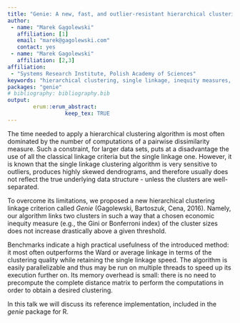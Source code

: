 ```yaml
---
title: "Genie: A new, fast, and outlier-resistant hierarchical clustering algorithm and its R interface"
author:
 - name: "Marek Gągolewski"
   affiliation: [1]
   email: "marek@gagolewski.com"
   contact: yes
 - name: "Marek Gagolewski"
   affiliation: [2,3]
affiliation:
 - "Systems Research Institute, Polish Academy of Sciences"
keywords: "hierarchical clustering, single linkage, inequity measures, Gini-index"
packages: "genie"
# bibliography: bibliography.bib
output:  
        erum::erum_abstract:
                  keep_tex: TRUE
---
```


The time needed to apply a hierarchical clustering algorithm is most
often dominated by the number of computations of a pairwise
dissimilarity measure. Such a constraint, for larger data sets, puts at
a disadvantage the use of all the classical linkage criteria but the
single linkage one. However, it is known that the single linkage
clustering algorithm is very sensitive to outliers, produces highly
skewed dendrograms, and therefore usually does not reflect the true
underlying data structure - unless the clusters are well-separated.

To overcome its limitations, we proposed a new hierarchical clustering
linkage criterion called *Genie* (Gagolewski, Bartoszuk, Cena, 2016).
Namely, our algorithm links two clusters in such a way that a chosen
economic inequity measure (e.g., the Gini or Bonferroni index) of the
cluster sizes does not increase drastically above a given threshold.

Benchmarks indicate a high practical usefulness of the introduced
method: it most often outperforms the Ward or average linkage in terms
of the clustering quality while retaining the single linkage speed. The
algorithm is easily parallelizable and thus may be run on multiple
threads to speed up its execution further on. Its memory overhead is
small: there is no need to precompute the complete distance matrix to
perform the computations in order to obtain a desired clustering.

In this talk we will discuss its reference implementation, included in
the *genie* package for R.

<!--  -->
<!-- **References** -->
<!-- Gagolewski M., Bartoszuk M., Cena A.,
 Genie: A new, fast, and outlier-resistant hierarchical clustering algorithm,
 *Information Sciences*, 2016, doi:10.1016/j.ins.2016.05.003. -->
